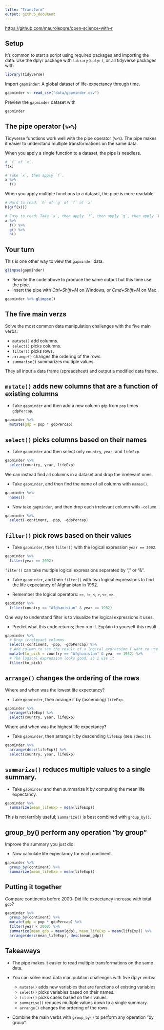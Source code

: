 ```yaml
---
title: "Transform"
output: github_document
---
```


<https://github.com/maurolepore/open-science-with-r>

## Setup

It's common to start a script using required packages and importing the data. Use the dplyr package with `library(dplyr)`, or all tidyverse packages with

```r
library(tidyverse)
```

Import `gapminder`: A global dataset of life-expectancy through time.

```r
gapminder <- read_csv("data/gapminder.csv")
```

Preview the `gapminder` dataset with

```r
gapminder
```



## The pipe operator (`%>%`)

Tidyverse functions work well with the pipe operator (`%>%`). The pipe makes it easier to understand multiple transformations on the same data.

When you apply a single function to a dataset, the pipe is needless.

```r
# `f` of `x`.
f(x)

# Take `x`, then apply `f`.
x %>% 
  f()
```

When you apply multiple functions to a dataset, the pipe is more readable.

```r
# Hard to read: `h` of `g` of `f` of `x`
h(g(f(x)))

# Easy to read: Take `x`, then apply `f`, then apply `g`, then apply `h`.
x %>% 
  f() %>% 
  g() %>% 
  h()
```

## Your turn

This is one other way to view the `gapminder` data.

```r
glimpse(gapminder)
```

* Rewrite the code above to produce the same output but this time use the pipe. 
* Insert the pipe with *Ctrl+Shift+M* on Windows, or *Cmd+Shift+M* on Mac.

```r
gapminder %>% glimpse()
```



## The five main verzs

Solve the most common data manipulation challenges with the five main verbs:

* `mutate()` add columns.
* `select()` picks columns.
* `filter()` picks rows.
* `arrange()` changes the ordering of the rows.
* `summarise()` summarizes multiple values.

They all input a data frame (spreadsheet) and output a modified data frame.



## `mutate()` adds new columns that are a function of existing columns

* Take `gapminder` and then add a new column `gdp` from `pop` times `gdpPercap`.

```r
gapminder %>%
  mutate(gdp = pop * gdpPercap)
```



## `select()` picks columns based on their names

* Take `gapminder` and then select only `country`, `year`, and `lifeExp`.

```r
gapminder %>% 
  select(country, year, lifeExp)
```



We can instead find all columns in a dataset and drop the irrelevant ones.

* Take `gapminder`, and then find the name of all columns with `names()`.

```r
gapminder %>% 
  names()
```

* Now take `gapminder`, and then drop each irrelevant column with `-column`.

```r
gapminder %>% 
  select(-continent, -pop, -gdpPercap)
```



## `filter()` pick rows based on their values

* Take `gapminder`, then `filter()` with the logical expression `year == 2002`.

```r
gapminder %>% 
  filter(year == 2002)
```


`filter()` can take multiple logical expressions separated by "," or "&".

* Take `gapminder`, and then `filter()` with two logical expressions to find the life expectancy of Afghanistan in 1962.

* Remember the logical operators: `==`, `!=`, `<`, `>`, `<=`, `=>`.

```r
gapminder %>% 
  filter(country == "Afghanistan" & year == 1962)
```



One way to understand filter is to visualize the logical expressions it uses.

* Predict what this code returns; then run it. Explain to yourself this result.

```r
gapminder %>%
  # Drop irrelevant columns
  select(-continent, -pop, -gdpPercap) %>%
  # Add column to see the result of a logical expression I want to use
  mutate(to_pick = country == "Afghanistan" & year == 1962) %>%
  # The logical expression looks good, so I use it
  filter(to_pick)
```



## `arrange()` changes the ordering of the rows

Where and when was the lowest life expectancy?

* Take `gapminder`, then arrange it by (ascending) `lifeExp`.

```r
gapminder %>%
  arrange(lifeExp) %>% 
  select(country, year, lifeExp)
```

Where and when was the highest life expectancy?

* Take `gapminder`, then arrange it by descending `lifeExp` (see `?desc()`).

```r
gapminder %>%
  arrange(desc(lifeExp)) %>% 
  select(country, year, lifeExp)
```



## `summarize()` reduces multiple values to a single summary.

* Take `gapminder` and then summarize it by computing the mean life expectancy.

```r
gapminder %>% 
  summarize(mean_lifeExp = mean(lifeExp))
```

This is not terribly useful; `summarize()` is best combined with `group_by()`.



## group_by() perform any operation "by group"

Improve the summary you just did:

* Now calculate life expectancy for each continent.

```r
gapminder %>%
  group_by(continent) %>% 
  summarize(mean_lifeExp = mean(lifeExp))
```



## Putting it together

Compare continents before 2000: Did life expectancy increase with total `gdp`?

```r
gapminder %>% 
  group_by(continent) %>%
  mutate(gdp = pop * gdpPercap) %>%
  filter(year < 2000) %>% 
  summarize(mean_gdp = mean(gdp), mean_lifeExp = mean(lifeExp)) %>% 
  arrange(desc(mean_lifeExp), desc(mean_gdp))
```

## Takeaways

* The pipe makes it easier to read multiple transformations on the same data.

* You can solve most data manipulation challenges with five dplyr verbs:

  * `mutate()` adds new variables that are functions of existing variables
  * `select()` picks variables based on their names.
  * `filter()` picks cases based on their values.
  * `summarise()` reduces multiple values down to a single summary.
  * `arrange()` changes the ordering of the rows.
  
* Combine the main verbs with `group_by()` to perform any operation "by group".
